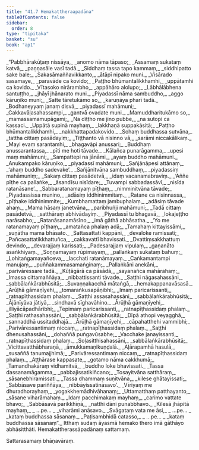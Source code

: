 ```yaml
---
title: "41.7 Hemakattheraapadāna"
tableOfContents: false
sidebar:
  order: 8
type: "tipitaka"
basket: "su"
book: "ap1"
---
```



<DynamicBreadcrumb />

<Division number="183" book="ap1">

<Paragraph number="5041" type="verses" book="ap1">
_“Pabbhārakūṭaṃ nissāya,_  
_anomo nāma tāpaso;_  
_Assamaṃ sukataṃ katvā,_  
_paṇṇasāle vasī tadā._  

</Paragraph>

</Division>
<Division number="184" book="ap1">

<Paragraph number="5042" type="verses" book="ap1">
_Siddhaṃ tassa tapo kammaṃ,_  
_siddhipatto sake bale;_  
_Sakasāmaññavikkanto,_  
_ātāpī nipako muni._  

</Paragraph>

</Division>
<Division number="185" book="ap1">

<Paragraph number="5043" type="verses" book="ap1">
_Visārado sasamaye,_  
_paravāde ca kovido;_  
_Paṭṭho bhūmantalikkhamhi,_  
_uppātamhi ca kovido._  

</Paragraph>

</Division>
<Division number="186" book="ap1">

<Paragraph number="5044" type="verses" book="ap1">
_Vītasoko nirārambho,_  
_appāhāro alolupo;_  
_Lābhālābhena santuṭṭho,_  
_jhāyī jhānarato muni._  

</Paragraph>

</Division>
<Division number="187" book="ap1">

<Paragraph number="5045" type="verses" book="ap1">
_Piyadassī nāma sambuddho,_  
_aggo kāruṇiko muni;_  
_Satte tāretukāmo so,_  
_karuṇāya pharī tadā._  

</Paragraph>

</Division>
<Division number="188" book="ap1">

<Paragraph number="5046" type="verses" book="ap1">
_Bodhaneyyaṃ janaṃ disvā,_  
_piyadassī mahāmuni;_  
_Cakkavāḷasahassampi,_  
_gantvā ovadate muni._  

</Paragraph>

</Division>
<Division number="189" book="ap1">

<Paragraph number="5047" type="verses" book="ap1">
_Mamuddharitukāmo so,_  
_mamassamamupāgami;_  
_Na diṭṭho me jino pubbe,_  
_na sutopi ca kassaci._  

</Paragraph>

</Division>
<Division number="190" book="ap1">

<Paragraph number="5048" type="verses" book="ap1">
_Uppātā supinā mayhaṃ,_  
_lakkhaṇā suppakāsitā;_  
_Paṭṭho bhūmantalikkhamhi,_  
_nakkhattapadakovido._  

</Paragraph>

</Division>
<Division number="191" book="ap1">

<Paragraph number="5049" type="verses" book="ap1">
_Sohaṃ buddhassa sutvāna,_  
_tattha cittaṃ pasādayiṃ;_  
_Tiṭṭhanto vā nisinno vā,_  
_sarāmi niccakālikaṃ._  

</Paragraph>

</Division>
<Division number="192" book="ap1">

<Paragraph number="5050" type="verses" book="ap1">
_Mayi evaṃ sarantamhi,_  
_bhagavāpi anussari;_  
_Buddhaṃ anussarantassa,_  
_pīti me hoti tāvade._  

</Paragraph>

</Division>
<Division number="193" book="ap1">

<Paragraph number="5051" type="verses" book="ap1">
_Kālañca punarāgamma,_  
_upesi maṃ mahāmuni;_  
_Sampattepi na jānāmi,_  
_ayaṃ buddho mahāmuni._  

</Paragraph>

</Division>
<Division number="194" book="ap1">

<Paragraph number="5052" type="verses" book="ap1">
_Anukampako kāruṇiko,_  
_piyadassī mahāmuni;_  
_Sañjānāpesi attānaṃ,_  
_‘ahaṃ buddho sadevake’._  

</Paragraph>

</Division>
<Division number="195" book="ap1">

<Paragraph number="5053" type="verses" book="ap1">
_Sañjānitvāna sambuddhaṃ,_  
_piyadassiṃ mahāmuniṃ;_  
_Sakaṃ cittaṃ pasādetvā,_  
_idaṃ vacanamabraviṃ._  

</Paragraph>

</Division>
<Division number="196" book="ap1">

<Paragraph number="5054" type="verses" book="ap1">
_‘Aññe pīṭhe ca pallaṅke,_  
_āsandīsu nisīdare;_  
_Tuvampi sabbadassāvī,_  
_nisīda ratanāsane’._  

</Paragraph>

</Division>
<Division number="197" book="ap1">

<Paragraph number="5055" type="verses" book="ap1">
_Sabbaratanamayaṃ pīṭhaṃ,_  
_nimminitvāna tāvade;_  
_Piyadassissa munino,_  
_adāsiṃ iddhinimmitaṃ._  

</Paragraph>

</Division>
<Division number="198" book="ap1">

<Paragraph number="5056" type="verses" book="ap1">
_Ratane ca nisinnassa,_  
_pīṭhake iddhinimmite;_  
_Kumbhamattaṃ jambuphalaṃ,_  
_adāsiṃ tāvade ahaṃ._  

</Paragraph>

</Division>
<Division number="199" book="ap1">

<Paragraph number="5057" type="verses" book="ap1">
_Mama hāsaṃ janetvāna,_  
_paribhuñji mahāmuni;_  
_Tadā cittaṃ pasādetvā,_  
_satthāraṃ abhivādayiṃ._  

</Paragraph>

</Division>
<Division number="200" book="ap1">

<Paragraph number="5058" type="verses" book="ap1">
_Piyadassī tu bhagavā,_  
_lokajeṭṭho narāsabho;_  
_Ratanāsanamāsīno,_  
_imā gāthā abhāsatha._  

</Paragraph>

</Division>
<Division number="201" book="ap1">

<Paragraph number="5059" type="verses" book="ap1">
_‘Yo me ratanamayaṃ pīṭhaṃ,_  
_amatañca phalaṃ adā;_  
_Tamahaṃ kittayissāmi,_  
_suṇātha mama bhāsato._  

</Paragraph>

</Division>
<Division number="202" book="ap1">

<Paragraph number="5060" type="verses" book="ap1">
_Sattasattati kappāni,_  
_devaloke ramissati;_  
_Pañcasattatikkhattuñca,_  
_cakkavattī bhavissati._  

</Paragraph>

</Division>
<Division number="203" book="ap1">

<Paragraph number="5061" type="verses" book="ap1">
_Dvattiṃsakkhattuṃ devindo,_  
_devarajjaṃ karissati;_  
_Padesarajjaṃ vipulaṃ,_  
_gaṇanāto asaṅkhiyaṃ._  

</Paragraph>

</Division>
<Division number="204" book="ap1">

<Paragraph number="5062" type="verses" book="ap1">
_Soṇṇamayaṃ rūpimayaṃ,_  
_pallaṅkaṃ sukataṃ bahuṃ;_  
_Lohitaṅgamayañceva,_  
_lacchati ratanāmayaṃ._  

</Paragraph>

</Division>
<Division number="205" book="ap1">

<Paragraph number="5063" type="verses" book="ap1">
_Caṅkamantampi manujaṃ,_  
_puññakammasamaṅginaṃ;_  
_Pallaṅkāni anekāni,_  
_parivāressare tadā._  

</Paragraph>

</Division>
<Division number="206" book="ap1">

<Paragraph number="5064" type="verses" book="ap1">
_Kūṭāgārā ca pāsādā,_  
_sayanañca mahārahaṃ;_  
_Imassa cittamaññāya,_  
_nibbattissanti tāvade._  

</Paragraph>

</Division>
<Division number="207" book="ap1">

<Paragraph number="5065" type="verses" book="ap1">
_Saṭṭhi nāgasahassāni,_  
_sabbālaṅkārabhūsitā;_  
_Suvaṇṇakacchā mātaṅgā,_  
_hemakappanavāsasā._  

</Paragraph>

</Division>
<Division number="208" book="ap1">

<Paragraph number="5066" type="verses" book="ap1">
_Ārūḷhā gāmaṇīyehi,_  
_tomaraṅkusapāṇibhi;_  
_Imaṃ paricarissanti,_  
_ratnapīṭhassidaṃ phalaṃ._  

</Paragraph>

</Division>
<Division number="209" book="ap1">

<Paragraph number="5067" type="verses" book="ap1">
_Saṭṭhi assasahassāni,_  
_sabbālaṅkārabhūsitā;_  
_Ājānīyāva jātiyā,_  
_sindhavā sīghavāhino._  

</Paragraph>

</Division>
<Division number="210" book="ap1">

<Paragraph number="5068" type="verses" book="ap1">
_Ārūḷhā gāmaṇīyehi,_  
_illiyācāpadhāribhi;_  
_Tepimaṃ paricarissanti,_  
_ratnapīṭhassidaṃ phalaṃ._  

</Paragraph>

</Division>
<Division number="211" book="ap1">

<Paragraph number="5069" type="verses" book="ap1">
_Saṭṭhi rathasahassāni,_  
_sabbālaṅkārabhūsitā;_  
_Dīpā athopi veyagghā,_  
_sannaddhā ussitaddhajā._  

</Paragraph>

</Division>
<Division number="212" book="ap1">

<Paragraph number="5070" type="verses" book="ap1">
_Ārūḷhā gāmaṇīyehi,_  
_cāpahatthehi vammibhi;_  
_Parivāressantimaṃ niccaṃ,_  
_ratnapīṭhassidaṃ phalaṃ._  

</Paragraph>

</Division>
<Division number="213" book="ap1">

<Paragraph number="5071" type="verses" book="ap1">
_Saṭṭhi dhenusahassāni,_  
_dohaññā puṅgavūsabhe;_  
_Vacchake janayissanti,_  
_ratnapīṭhassidaṃ phalaṃ._  

</Paragraph>

</Division>
<Division number="214" book="ap1">

<Paragraph number="5072" type="verses" book="ap1">
_Soḷasitthisahassāni,_  
_sabbālaṅkārabhūsitā;_  
_Vicittavatthābharaṇā,_  
_āmukkamaṇikuṇḍalā._  

</Paragraph>

</Division>
<Division number="215" book="ap1">

<Paragraph number="5073" type="verses" book="ap1">
_Aḷārapamhā hasulā,_  
_susaññā tanumajjhimā;_  
_Parivāressantimaṃ niccaṃ,_  
_ratnapīṭhassidaṃ phalaṃ._  

</Paragraph>

</Division>
<Division number="216" book="ap1">

<Paragraph number="5074" type="verses" book="ap1">
_Aṭṭhārase kappasate,_  
_gotamo nāma cakkhumā;_  
_Tamandhakāraṃ vidhamitvā,_  
_buddho loke bhavissati._  

</Paragraph>

</Division>
<Division number="217" book="ap1">

<Paragraph number="5075" type="verses" book="ap1">
_Tassa dassanamāgamma,_  
_pabbajissatikiñcano;_  
_Tosayitvāna satthāraṃ,_  
_sāsanebhiramissati._  

</Paragraph>

</Division>
<Division number="218" book="ap1">

<Paragraph number="5076" type="verses" book="ap1">
_Tassa dhammaṃ suṇitvāna,_  
_kilese ghātayissati;_  
_Sabbāsave pariññāya,_  
_nibbāyissatināsavo’._  

</Paragraph>

</Division>
<Division number="219" book="ap1">

<Paragraph number="5077" type="verses" book="ap1">
_Vīriyaṃ me dhuradhorayhaṃ,_  
_yogakkhemādhivāhanaṃ;_  
_Uttamatthaṃ patthayanto,_  
_sāsane viharāmahaṃ._  

</Paragraph>

</Division>
<Division number="220" book="ap1">

<Paragraph number="5078" type="verses" book="ap1">
_Idaṃ pacchimakaṃ mayhaṃ,_  
_carimo vattate bhavo;_  
_Sabbāsavā parikkhīṇā,_  
_natthi dāni punabbhavo._  

</Paragraph>

</Division>
<Division number="221" book="ap1">

<Paragraph number="5079" type="verses" book="ap1">
_Kilesā jhāpitā mayhaṃ,_  
_ …pe… _  
_viharāmi anāsavo._  

</Paragraph>

</Division>
<Division number="222" book="ap1">

<Paragraph number="5080" type="verses" book="ap1">
_Svāgataṃ vata me āsi,_  
_ …pe… _  
_kataṃ buddhassa sāsanaṃ._  

</Paragraph>

</Division>
<Division number="223" book="ap1">

<Paragraph number="5081" type="verses" book="ap1">
_Paṭisambhidā catasso,_  
_ …pe… _  
_kataṃ buddhassa sāsanaṃ”._  

</Paragraph>

<Paragraph number="5082" book="ap1">
Itthaṃ sudaṃ āyasmā hemako thero imā gāthāyo abhāsitthāti.

</Paragraph>
</Division>

<Paragraph number="5083" type="center" book="ap1">
Hemakattherassāpadānaṃ sattamaṃ.

  
Sattarasamaṃ bhāṇavāraṃ.
</Paragraph>